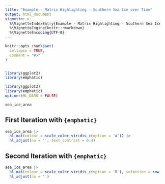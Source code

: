 ```yaml
---
title: "Example - Matrix Highlighting - Southern Sea Ice over Time"
output: html_document
vignette: >
  %\VignetteIndexEntry{Example - Matrix Highlighting - Southern Sea Ice over Time}
  %\VignetteEngine{knitr::rmarkdown}
  %\VignetteEncoding{UTF-8}
---
```


```r
knitr::opts_chunk$set(
  collapse = TRUE,
  comment = "#>"
)


library(ggplot2)
library(emphatic)
```



```r
library(ggplot2)
library(emphatic)
options(HL_DARK = FALSE)
```


```r
sea_ice_area
```


First Iteration with `{emphatic}`
------------------------------------------------------------------------------

```r
sea_ice_area |>
  hl_mat(colour = scale_color_viridis_c(option = 'A')) |>
  hl_adjust(na = '', text_contrast = 0.4)
```



Second Iteration with `{emphatic}`
------------------------------------------------------------------------------

```r
sea_ice_area |>
  hl_mat(colour = scale_color_viridis_c(option = 'D'), selection = row(.x) %in% c(5, 40)) |>
  hl_adjust(na = '')
```



